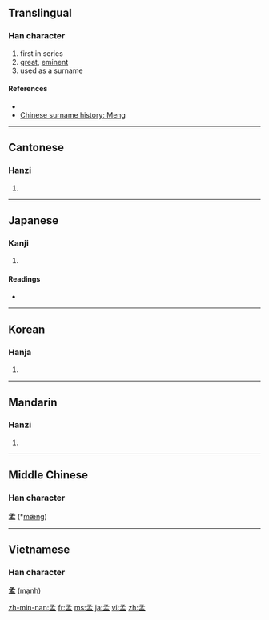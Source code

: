==Translingual==

===Han character===
{{Han char|rn=39|rad=子|as=05|sn=8|four=1710<sub>7</sub>|canj=弓木月廿 (NDBT)}}

# first in series
# [[great]], [[eminent]]
# used as a surname

====References====
* {{Han ref|kx=0278.160|dkj=06960|dj=0546.110|hdz=21013.030|uh=5B5F|ud=23391|bh=A973|bd=43379}}
* [http://english.people.com.cn/200507/18/eng20050718_196788.html Chinese surname history: Meng]

----

==Cantonese==

===Hanzi===
{{yue-hanzi|jyut=|y=maang6}}

# {{defn|Cantonese}}

----

==Japanese==

===Kanji===
{{ja-kanji|grade=|rs=子05}}

# {{defn|Japanese}}

====Readings====
* {{ja-readings|on=[[もう]] (mō), [[みょう]] (myō), [[まん]] (man)|kun=[[かしら]] (kashira), [[はじめ]] (hajime)}}

----

==Korean==

===Hanja===
{{ko-hanja|hangeul=[[맹]], [[망]]|rv=maeng, mang|mr=maeng, mang}}

# {{defn|Korean}}

----

==Mandarin==

===Hanzi===
{{cmn-hanzi|pin=[[mèng]] ([[meng4]])|wg=meng<sup>4</sup>}}

# {{defn|Mandarin}}

----

==Middle Chinese==
===Han character===
'''孟''' (*[[mæ̀ng]])<!--asterisk indicates that this is a reconstructed pronunciation-->

----

==Vietnamese==
===Han character===
'''孟''' ([[mạnh]])

[[zh-min-nan:孟]]
[[fr:孟]]
[[ms:孟]]
[[ja:孟]]
[[vi:孟]]
[[zh:孟]]